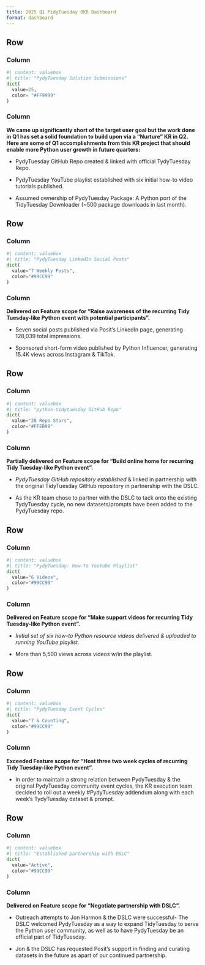 ```yaml
---
title: 2025 Q1 PidyTuesday OKR Dashboard 
format: dashboard
---
```



## Row {height=190px .px-4}

### Column {width=22% .pe-5}
```python
#| content: valuebox
#| title: "PydyTuesday Solution Submissions"
dict(
  value=25,
  color= "#FF9999"
)
```

### Column {width=60%}

<b> We came up significantly short of the target user goal but the work done in Q1 has set a solid foundation to build upon via a "Nurture" KR in Q2. Here are some of Q1 accomplishments from this KR project that should enable more Python user growth in future quarters: </b>

<span style="line-height: .9;">

- PydyTuesday GitHub Repo created & linked with official TydyTuesday Repo.

- PydyTuesday YouTube playlist established with six initial how-to video tutorials published.

- Assumed ownership of PydyTuesday Package: A Python port of the TidyTuesday Downloader (~500 package downloads in last month).

</span>

## Row {height=190px .px-4}

### Column {width=22% .pe-5}
```python
#| content: valuebox
#| title: "PydyTuesday LinkedIn Social Posts"
dict(
  value="7 Weekly Posts",
  color="#99CC99"
)
```

### Column {width=60%}
<b> Delivered on Feature scope for "Raise awareness of the recurring Tidy Tuesday-like Python event with potential participants". </b>

- Seven social posts published via Posit's LinkedIn page, generating 128,039 total impressions.

- Sponsored short-form video published by Python Influencer, generating 15.4K views across Instagram & TikTok.

## Row {height=160px .px-4}

### Column {width=20% .pe-5}
```python
#| content: valuebox
#| title: "python-tidytuesday GitHub Repo"
dict(
  value="28 Repo Stars",
  color="#FFEB99"
)
```

### Column {width=55%}
<b> Partially delivered on Feature scope for "Build online home for recurring Tidy Tuesday-like Python event". </b>

- <a href="https://github.com/posit-dev/python-tidytuesday" target="_blank" style="color: inherit; text-decoration: none;"><i>PydyTuesday GitHub repository established</i></a> & linked in partnership with the original TidyTuesday GitHub repository in partnership with the DSLC.

- As the KR team chose to partner with the DSLC to tack onto the existing TydyTuesday cycle, no new datasets/prompts have been added to the PydyTuesday repo.

## Row {height=160px .px-4}

### Column {width=20% .pe-5}
```python
#| content: valuebox
#| title: "PydyTuesday: How-To Youtube Playlist"
dict(
  value="6 Videos",
  color="#99CC99"
)
```

### Column {width=55%}
<b> Delivered on Feature scope for "Make support videos for recurring Tidy Tuesday-like Python event".  </b>

<span style="line-height: .9;">

- <a href="https://www.youtube.com/playlist?list=PL9HYL-VRX0oSDQjicFMLIIdcLv5NuvDp9" target="_blank" style="color: inherit; text-decoration: none;"><i>Initial set of six how-to Python resource videos delivered & uploaded to running YouTube playlist.</i></a>

- More than 5,500 views across videos w/in the playlist.

## Row {height=160px .px-4}

### Column {width=20% .pe-5}
```python
#| content: valuebox
#| title: "PydyTuesday Event Cycles"
dict(
  value="7 & Counting",
  color="#99CC99"
)
```

### Column {width=55%}
<b> Exceeded Feature scope for "Host three two week cycles of recurring Tidy Tuesday-like Python event". </b>

- In order to maintain a strong relation between PydyTuesday & the original PydyTuesday community event cycles, the KR execution team decided to roll out a weekly #PydyTuesday addendum along with each week's TydyTuesday dataset & prompt.  

## Row {height=160px .px-4}

### Column {width=20% .pe-5}
```python
#| content: valuebox
#| title: "Established partnership with DSLC"
dict(
  value="Active",
  color="#99CC99"
)
```

### Column {width=55%}
<b> Delivered on Feature scope for "Negotiate partnership with DSLC". </b>

- Outreach attempts to Jon Harmon & the DSLC were successful- The DSLC welcomed PydyTuesday as a way to expand TidyTuesday to serve the Python user community, as well as to have PydyTuesday be an official part of TidyTuesday.

- Jon & the DSLC has requested Posit's support in finding and curating datasets in the future as apart of our continued partnership.
